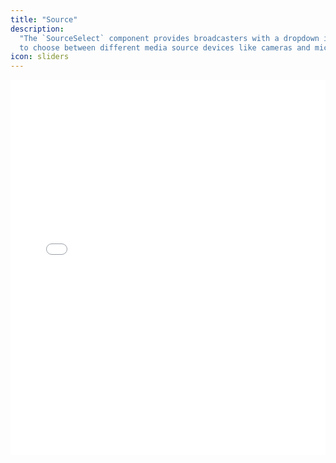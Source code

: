 ```yaml
---
title: "Source"
description:
  "The `SourceSelect` component provides broadcasters with a dropdown interface
  to choose between different media source devices like cameras and microphones."
icon: sliders
---
```


<iframe
  src={`https://ui-kit-docs-embed.vercel.app/broadcast/source`}
  height="600px"
  width="100%"
  frameBorder="0"
  allowFullScreen
  allow="autoplay; encrypted-media; fullscreen; picture-in-picture; display-capture; camera; microphone"
  style={{
    borderRadius: 10,
    backgroundColor: "black",
  }}
/>

<Info>
  All of the `SourceSelect` components extend from
  [`@radix-ui/react-select`](https://www.radix-ui.com/primitives/docs/components/select),
  and inherits all of the documentation for those components.
</Info>

## Features

- Synchronizes state with the user media and the broadcast
- Adheres to [WAI-ARIA](https://w3c.github.io/aria/) design patterns
- Persists to `localStorage` by default (with storage overrides customizable in
  `Root`)

## Anatomy

Import the components and piece the parts together.

```tsx
import * as Broadcast from "@livepeer/react/player";

export default () => (
  <Broadcast.Root>
    <Broadcast.SourceSelect>
      <Broadcast.SelectTrigger>
        <Broadcast.SelectValue />
        <Broadcast.SelectIcon />
      </Broadcast.SelectTrigger>
      <Broadcast.SelectPortal>
        <Broadcast.SelectContent>
          <Broadcast.SelectScrollUpButton />
          <Broadcast.SelectViewport>
            <Broadcast.SelectItem>
              <Broadcast.SelectItemText />
              <Broadcast.SelectItemIndicator />
            </Broadcast.SelectItem>

            <Broadcast.SelectGroup>
              <Broadcast.SelectLabel />
              <Broadcast.SelectItem>
                <Broadcast.SelectItemText />
                <Broadcast.SelectItemIndicator />
              </Broadcast.SelectItem>
            </Broadcast.SelectGroup>

            <Broadcast.SelectSeparator />
          </Broadcast.SelectViewport>
          <Broadcast.SelectScrollDownButton />
          <Broadcast.SelectArrow />
        </Broadcast.SelectContent>
      </Broadcast.SelectPortal>
    </Broadcast.SourceSelect>
  </Broadcast.Root>
);
```

## Props

### `SourceSelect`

Takes all props of the
[Radix Select Root](https://www.radix-ui.com/primitives/docs/components/select)
component.

##### `forceMount`

A boolean that, when set to true, ensures the component is always mounted. If
this is not specified, it will only be shown when sources are detected.

##### `type`

A string indicating the type of media devices to list in the dropdown, either
`"audioinput"` for microphones or `"videoinput"` for cameras.

##### `children`

A function that takes the available media devices as input and returns the React
nodes (options) to be rendered inside the dropdown. This enables dynamic
population of the dropdown based on the available devices. ™

<Warning>The device ID must be used for the `SelectItem` value.</Warning>

## Data Attributes

### `data-livepeer-source-select`

Serves to identify the component's role within the broadcast interface.

### `data-type`

Indicates the type of media source device the dropdown is currently displaying,
either `"audioinput"` for microphones or `"videoinput"` for cameras.

### `data-visible`

Reflects the visibility status of the dropdown, with `"true"` meaning it's
currently visible (i.e., device support is available) and `"false"` denoting
it's not visible.
